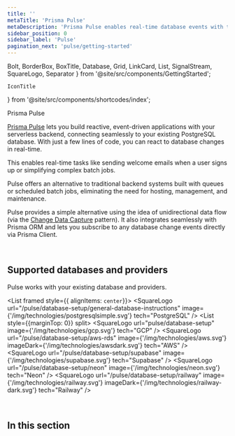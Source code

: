 ```yaml
---
title: ''
metaTitle: 'Prisma Pulse'
metaDescription: 'Prisma Pulse enables real-time database events with type-safe Prisma Client subscriptions.'
sidebar_position: 0
sidebar_label: 'Pulse'
pagination_next: 'pulse/getting-started'
---
```


  Bolt,
  BorderBox,
  BoxTitle,
  Database,
  Grid,
  LinkCard,
  List,
  SignalStream,
  SquareLogo,
  Separator
} from '@site/src/components/GettingStarted';

    IconTitle
} from '@site/src/components/shortcodes/index';


<IconTitle heading="h1" icon="fa-solid fa-signal-stream" iconColor="#16A394">Prisma Pulse</IconTitle>

[Prisma Pulse](https://www.prisma.io/pulse) lets you build reactive, event-driven applications with your serverless backend, connecting seamlessly to your existing PostgreSQL database. With just a few lines of code, you can react to database changes in real-time.

This enables real-time tasks like sending welcome emails when a user signs up or simplifying complex batch jobs.

Pulse offers an alternative to traditional backend systems built with queues or scheduled batch jobs, eliminating the need for hosting, management, and maintenance.

Pulse provides a simple alternative using the idea of unidirectional data flow (via the [Change Data Capture](https://en.wikipedia.org/wiki/Change_data_capture) pattern). It also integrates seamlessly with Prisma ORM and lets you subscribe to any database change events directly via Prisma Client.

<Grid>
  <LinkCard
    icon="fa-solid fa-arrow-right"
    title="Get started"
    desc="Add Pulse to your app in minutes to stream database changes to your app in real-time."
    link="/pulse/getting-started"
  />
  <LinkCard
    icon="fa-brands fa-github"
    title="Examples"
    desc="Explore our ready-to-run examples using Pulse."
    link="https://github.com/prisma/prisma-examples?tab=readme-ov-file#prisma-pulse"
  />
</Grid>
<br/>

## Supported databases and providers

Pulse works with your existing database and providers.

<List framed style={{ alignItems: `center`}}>
    <SquareLogo
        url="/pulse/database-setup/general-database-instructions"
        image={'/img/technologies/postgresqlsimple.svg'}
        tech="PostgreSQL"
    />
    <Separator />
    <List style={{marginTop: 0}} split>
        <SquareLogo
            url="pulse/database-setup"
            image={'/img/technologies/gcp.svg'}
            tech="GCP"
        />
        <SquareLogo
            url="/pulse/database-setup/aws-rds"
            image={'/img/technologies/aws.svg'}
            imageDark={'/img/technologies/awsdark.svg'}
            tech="AWS"
        />
        <SquareLogo
            url="/pulse/database-setup/supabase"
            image={'/img/technologies/supabase.svg'}
            tech="Supabase"
        />
        <SquareLogo
            url="/pulse/database-setup/neon"
            image={'/img/technologies/neon.svg'}
            tech="Neon"
        />
        <SquareLogo
            url="/pulse/database-setup/railway"
            image={'/img/technologies/railway.svg'}
            imageDark={'/img/technologies/railway-dark.svg'}
            tech="Railway"
        />
    </List>
</List>

<br />

## In this section

<Subsections depth="3" />


